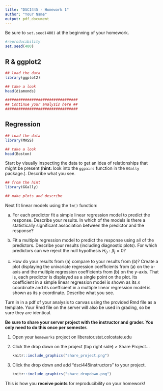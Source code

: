 ```yaml
---
title: "DSCI445 - Homework 1"
author: "Your Name"
output: pdf_document
---
```


Be sure to `set.seed(400)` at the beginning of your homework. 

```r
#reproducibility
set.seed(400)
```

## R & ggplot2

```r
## load the data
library(ggplot2)

## take a look
head(diamonds)

#################################
## Continue your analysis here ##
#################################
```


## Regression

```r
## load the data
library(MASS)

## take a look
head(Boston)
```

Start by visually inspecting the data to get an idea of relationships that might be present (**hint:** look into the `ggpairs` function in the `GGally` package.). Describe what you see.

```r
## from the hint
library(GGally)

## make plots and describe
```

Next fit linear models using the `lm()` function:

(a) For each predictor fit a simple linear regression model to predict the response. Describe your results. In which of the models is there a statistically significant association between the predictor and the response?

(b) Fit a multiple regression model to predict the response using all of the predictors. Describe your results (including diagnostic plots). For which predictors can we reject the null hypothesis $H_0: \beta_j = 0$?

(c) How do your results from (a) compare to your results from (b)? Create a plot displaying the univariate regression coefficients from (a) on the $x$-axis and the multiple regression coefficients from (b) on the $y$-axis. That is, each predictor is displayed as a single point on the plot. Its coefficient in a simple linear regression model is shown as its $x$ coordinate and its coefficient in a multiple linear regression model is shown as its $y$ coordinate. Describe what you see.

 
Turn in in a pdf of your analysis to canvas using the provided Rmd file as a template. Your Rmd file on the server will also be used in grading, so be sure they are identical.

**Be sure to share your server project with the instructor and grader. You only need to do this once per semester.**

1. Open your `homeworks` project on liberator.stat.colostate.edu
2. Click the drop down on the project (top right side) > Share Project...
    
    ```r
    knitr::include_graphics("share_project.png")
    ```
  
3. Click the drop down and add "dsci445instructors" to your project.

    ```r
    knitr::include_graphics("share_dropdown.png")
    ```

This is how you **receive points** for reproducibility on your homework!

